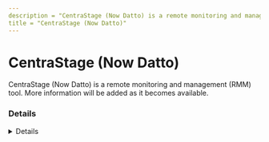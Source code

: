 ```yaml
---
description = "CentraStage (Now Datto) is a remote monitoring and management (RMM) tool. More information will be added as it becomes available."
title = "CentraStage (Now Datto)"
---
```




# CentraStage (Now Datto)

CentraStage (Now Datto) is a remote monitoring and management (RMM) tool. More information will be added as it becomes available.

### Details
<Details author={""}
         category={""}
         created={""}
         website={""}
         lastModified={"2-7-2024"}
         privileges={""}
         free={ false }
         verification={ false }
/>

#### Installation Paths
<Card code={ ["CagService.exe", "AEMAgent.exe"] }/>





### Forensic Artifacts




#### Network Artifacts
<EuiSpacer size="xl"/>
<NetworkArtifactsTable data={ [{"Description": "Known remote domains", "Domains": ["*.rmm.datto.com", "*cc.centrastage.net", "datto.com/au/products/rmm/"], "Ports": []}] }/>




### Detections
- Detects potential network activity of CentraStage (Now Datto) RMM tool
  - [Sigma Rule](https://github.com/magicsword-io/LOLRMM/blob/main/detections/sigma/centrastage__now_datto__network_sigma.yml)
- Detects potential processes activity of CentraStage (Now Datto) RMM tool
  - [Sigma Rule](https://github.com/magicsword-io/LOLRMM/blob/main/detections/sigma/centrastage__now_datto__processes_sigma.yml)

### References
- [https://rmm.datto.com/help/de/Content/1INTRODUCTION/Requirements/AllowListRequirements.htm](https://rmm.datto.com/help/de/Content/1INTRODUCTION/Requirements/AllowListRequirements.htm)

